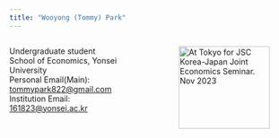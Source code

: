 ```yaml
---
title: "Wooyong (Tommy) Park"
---
```





<div style="display: flex;">
  <div style="flex: 50%; padding-right: 10px;">
Undergraduate student<br>
School of Economics, Yonsei University<br>
Personal Email(Main): [tommypark822@gmail.com](mailto:tommypark822@gmail.com)<br>
Institution Email: [161823@yonsei.ac.kr](mailto:161823@yonsei.ac.kr)
  
  </div>

  <div style="flex: 50%; padding-left: 10px;">
<figure>
    <img src="photos/tokyo_Nov_23.jpg" alt="At Tokyo for JSC Korea-Japan Joint Economics Seminar. Nov 2023" width="100%"/>
    <!-- <figcaption>At Tokyo for JSC Korea-Japan Joint Economics Seminar.<br> -->
    <!-- Nov 2023</figcaption> -->
</figure>
  </div>
</div>